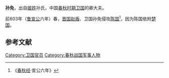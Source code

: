 {{Infobox 先秦人物
|名称= 孙免
|图像=
|图说=
|姓=姬
|氏=孙
|名=免
|字=
|别名=
|别字=
|谥号=
|时代=春秋
|国家=[[卫国|卫]] 
|身份=
|出生=
|逝世=
|在位=
|父=
|母=
|正妻=
|妾=
|子女=
|太子=
}}
'''孙免'''，出自[[姬姓|姬姓]]孙氏，中国[[春秋时期|春秋时期]][[卫国|卫国]]的卿大夫。

前603年（[[鲁宣公|鲁宣公]]六年）春，[[晋国|晋国]][[赵盾|赵盾]]、卫国孙免侵攻[[陈国|陈国]]<ref>《[[春秋经|春秋经]]·宣公六年》</ref>，因为陈国依附[[楚国|楚国]]。

==参考文献==
<references/>

[[Category:卫国官员|Category:卫国官员]]
[[Category:春秋战国军事人物|Category:春秋战国军事人物]]